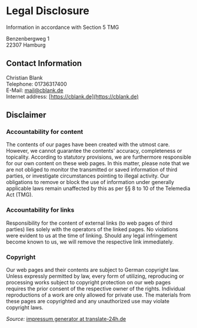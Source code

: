 <title>Imprint | Christian Blank</title>

# Legal Disclosure

Information in accordance with Section 5 TMG  

Benzenbergweg 1  
22307 Hamburg  

## Contact Information

Christian Blank  
Telephone: 01736317400  
E-Mail: [mail@cblank.de](mailto:mail@cblank.de)  
Internet address: [https://cblank.de](https://cblank.de)  

## Disclaimer

### Accountability for content  
The contents of our pages have been created with the utmost care. However, we cannot guarantee the contents' accuracy, completeness or topicality. According to statutory provisions, we are furthermore responsible for our own content on these web pages. In this matter, please note that we are not obliged to monitor the transmitted or saved information of third parties, or investigate circumstances pointing to illegal activity. Our obligations to remove or block the use of information under generally applicable laws remain unaffected by this as per §§ 8 to 10 of the Telemedia Act (TMG).  

### Accountability for links
Responsibility for the content of external links (to web pages of third parties) lies solely with the operators of the linked pages. No violations were evident to us at the time of linking. Should any legal infringement become known to us, we will remove the respective link immediately.  

### Copyright
Our web pages and their contents are subject to German copyright law. Unless expressly permitted by law, every form of utilizing, reproducing or processing works subject to copyright protection on our web pages requires the prior consent of the respective owner of the rights. Individual reproductions of a work are only allowed for private use. The materials from these pages are copyrighted and any unauthorized use may violate copyright laws.  

_Source:_ [impressum generator at translate-24h.de](http://www.translate-24h.de)